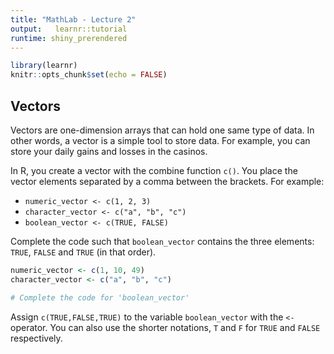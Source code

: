 ```yaml
---
title: "MathLab - Lecture 2"
output:   learnr::tutorial
runtime: shiny_prerendered
---
```


```r
library(learnr)
knitr::opts_chunk$set(echo = FALSE)
```

## Vectors
Vectors are one-dimension arrays that can hold one same type of data. In other words, a vector is a simple tool to store data. For example, you can store your daily gains and losses in the casinos.

In R, you create a vector with the combine function `c()`. You place the vector elements separated by a comma between the brackets. For example:

 - `numeric_vector <- c(1, 2, 3)`
 - `character_vector <- c("a", "b", "c")`
 - `boolean_vector <- c(TRUE, FALSE)`

Complete the code such that `boolean_vector` contains the three elements: `TRUE`, `FALSE` and `TRUE` (in that order).

```r
numeric_vector <- c(1, 10, 49)
character_vector <- c("a", "b", "c")

# Complete the code for 'boolean_vector'

```

<div id="vec-hint">
Assign `c(TRUE,FALSE,TRUE)` to the variable `boolean_vector` with the `<-` operator. You can also use the shorter notations, `T` and `F` for `TRUE` and `FALSE` respectively.
</div>

